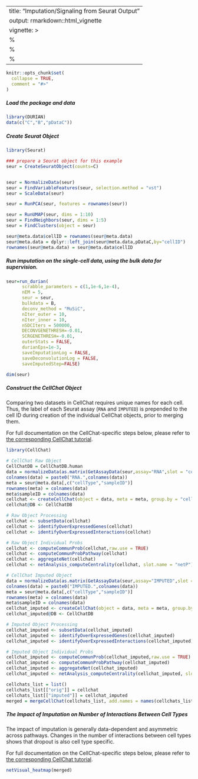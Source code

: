 
---
title: "Imputation/Signaling from Seurat Output"
output: rmarkdown::html_vignette
vignette: >
  %\VignetteIndexEntry{Imputation/Signaling from Seurat Output}
  %\VignetteEngine{knitr::rmarkdown}
  %\VignetteEncoding{UTF-8}
---

```r
knitr::opts_chunk$set(
  collapse = TRUE,
  comment = "#>"
)
```

##### Load the package and data
```r
library(DURIAN)
data(c("C","B","pDataC"))
```

##### Create Seurat Object
```r
library(Seurat)

### prepare a Seurat object for this example
seur = CreateSeuratObject(counts=C)


seur = NormalizeData(seur)
seur = FindVariableFeatures(seur, selection.method = "vst")
seur = ScaleData(seur)

seur = RunPCA(seur, features = rownames(seur))

seur = RunUMAP(seur, dims = 1:10)
seur = FindNeighbors(seur, dims = 1:5)
seur = FindClusters(object = seur)

seur@meta.data$cellID = rownames(seur@meta.data)
seur@meta.data = dplyr::left_join(seur@meta.data,pDataC,by="cellID")
rownames(seur@meta.data) = seur@meta.data$cellID
```

##### Run imputation on the single-cell data, using the bulk data for supervision.
```r
seur=run_durian(
      scrabble_parameters = c(1,1e-6,1e-4),
      nEM = 5,
      seur = seur,
      bulkdata = B,
      deconv_method = "MuSiC",
      nIter_outer = 10,
      nIter_inner = 10,
      nSDCIters = 500000,
      DECONVGENETHRESH=-0.01,
      SCRGENETHRESH=-0.01,
      outerStats = FALSE,
      durianEps=1e-3,
      saveImputationLog = FALSE,
      saveDeconvolutionLog = FALSE,
      saveImputedStep=FALSE)

dim(seur)
```

##### Construct the CellChat Object
Comparing two datasets in CellChat requires unique names for each cell.  Thus, the label of each Seurat assay (`RNA` and `IMPUTED`) is prepended to the cell ID during creation of the individual CellChat objects, prior to merging them.

For full documentation on the CellChat-specific steps below, please refer to [the corresponding CellChat tutorial](https://github.com/sqjin/CellChat/blob/master/tutorial/Comparison_analysis_of_multiple_datasets.html).
```r
library(CellChat)

# CellChat Raw Object
CellChatDB = CellChatDB.human
data = normalizeData(as.matrix(GetAssayData(seur,assay="RNA",slot = "counts")))
colnames(data) = paste0("RNA.",colnames(data))
meta = seur@meta.data[,c("cellType","sampleID")]
rownames(meta) = colnames(data)
meta$sampleID = colnames(data)
cellchat <- createCellChat(object = data, meta = meta, group.by = "cellType")
cellchat@DB <- CellChatDB

# Raw Object Processing
cellchat <- subsetData(cellchat)
cellchat <- identifyOverExpressedGenes(cellchat)
cellchat <- identifyOverExpressedInteractions(cellchat)

# Raw Object Individual Probs
cellchat <- computeCommunProb(cellchat,raw.use = TRUE)
cellchat <- computeCommunProbPathway(cellchat)
cellchat <- aggregateNet(cellchat)
cellchat <- netAnalysis_computeCentrality(cellchat, slot.name = "netP")

# CellChat Imputed Object
data = normalizeData(as.matrix(GetAssayData(seur,assay="IMPUTED",slot = "counts")))
colnames(data) = paste0("IMPUTED.",colnames(data))
meta = seur@meta.data[,c("cellType","sampleID")]
rownames(meta) = colnames(data)
meta$sampleID = colnames(data)
cellchat_imputed <- createCellChat(object = data, meta = meta, group.by = "cellType")
cellchat_imputed@DB <- CellChatDB

# Imputed Object Processing
cellchat_imputed <- subsetData(cellchat_imputed)
cellchat_imputed <- identifyOverExpressedGenes(cellchat_imputed)
cellchat_imputed <- identifyOverExpressedInteractions(cellchat_imputed)

# Imputed Object Individual Probs
cellchat_imputed <- computeCommunProb(cellchat_imputed,raw.use = TRUE)
cellchat_imputed <- computeCommunProbPathway(cellchat_imputed)
cellchat_imputed <- aggregateNet(cellchat_imputed)
cellchat_imputed <- netAnalysis_computeCentrality(cellchat_imputed, slot.name = "netP")

cellchats_list = list()
cellchats_list[["orig"]] = cellchat
cellchats_list[["imputed"]] = cellchat_imputed
merged = mergeCellChat(cellchats_list, add.names = names(cellchats_list),cell.prefix=TRUE)
```

##### The Impact of Imputation on Number of Interactions Between Cell Types
The impact of imputation is generally data-dependent and asymmetric across pathways.  Changes in the number of interactions between cell types shows that dropout is also cell type specific. 

For full documentation on the CellChat-specific steps below, please refer to [the corresponding CellChat tutorial](https://github.com/sqjin/CellChat/blob/master/tutorial/Comparison_analysis_of_multiple_datasets.html).
```r
netVisual_heatmap(merged)
```